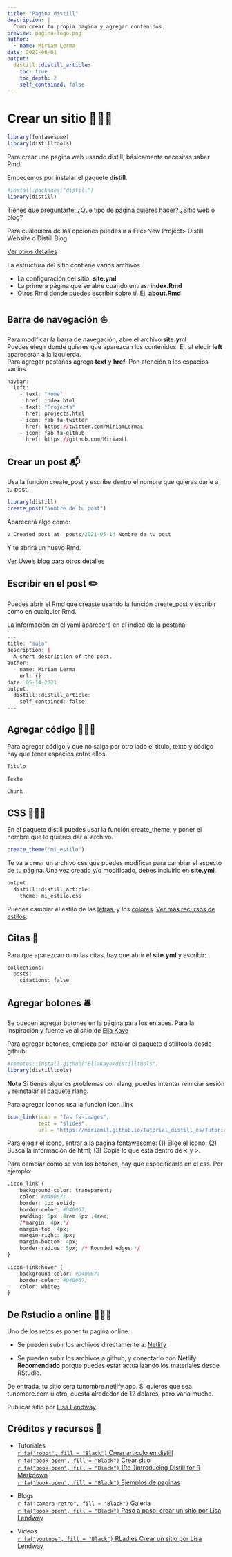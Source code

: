```yaml
---
title: "Pagina distill"
description: |
  Como crear tu propia pagina y agregar contenidos. 
preview: pagina-logo.png
author:
  - name: Miriam Lerma
date: 2021-06-01
output:
  distill::distill_article:
    toc: true
    toc_depth: 2
    self_contained: false
---
```



# Crear un sitio 👩🏽‍💻

```r
library(fontawesome)
library(distilltools)
```

Para crear una pagina web usando distill, básicamente necesitas saber Rmd.

Empecemos por instalar el paquete **distill**.

```r
#install.packages("distill")
library(distill)
```

Tienes que preguntarte: ¿Que tipo de página quieres hacer? ¿Sitio web o blog?

Para cualquiera de las opciones puedes ir a File>New Project> Distill Website o Distill Blog

[Ver otros detalles]('https://rstudio.github.io/distill/images/create-website.png')

La estructura del sitio contiene varios archivos

- La configuración del sitio: **site.yml**
- La primera página que se abre cuando entras: **index.Rmd**
- Otros Rmd donde puedes escribir sobre tí. Ej. **about.Rmd**

## Barra de navegación ⛵

Para modificar la barra de navegación, abre el archivo **site.yml** <br>
Puedes elegir donde quieres que aparezcan los contenidos. Ej. al elegir **left** aparecerán a la izquierda.  
Para agregar pestañas agrega **text** y **href**. Pon atención a los espacios vacios. <br>

```r
navbar:
  left: 
    - text: "Home"
      href: index.html
    - text: "Projects" 
      href: projects.html
    - icon: fab fa-twitter
      href: https://twitter.com/MiriamLermaL
    - icon: fab fa-github
      href: https://github.com/MiriamLL

```

## Crear un post 📬

Usa la función create_post y escribe dentro el nombre que quieras darle a tu post. 

```r
library(distill)
create_post("Nombre de tu post")
```

Aparecerá algo como:

```r
v Created post at _posts/2021-05-14-Nombre de tu post
```

Y te abrirá un nuevo Rmd.

[Ver Uwe's blog para otros detalles](http://uwesterr.de/posts/2020-01-17-create-a-blog-with-distill/)

## Escribir en el post ✏️

Puedes abrir el Rmd que creaste usando la función create_post y escribir como en cualquier Rmd.

La información en el yaml aparecerá en el indice de la pestaña.

```r
---
title: "sula"
description: |
  A short description of the post.
author:
  - name: Miriam Lerma
    url: {}
date: 05-14-2021
output:
  distill::distill_article:
    self_contained: false
---
```

## Agregar código 👩🏽‍💻

Para agregar código y que no salga por otro lado el titulo, texto y código hay que tener espacios entre ellos.

```r
Titulo

Texto

Chunk

```

## CSS 👩🏽‍🎨

En el paquete distill puedes usar la función create_theme, y poner el nombre que le quieres dar al archivo.

```r
create_theme("mi_estilo")
```

Te va a crear un archivo css que puedes modificar para cambiar el aspecto de tu página.
Una vez creado y/o modificado, debes incluirlo en **site.yml**.

```r
output: 
  distill::distill_article:
    theme: mi_estilo.css
```

Puedes cambiar el estilo de las [letras](https://miriamll.github.io/Curso_CIAD/Xaringan-Parte2#17), y los [colores](https://miriamll.github.io/Curso_CIAD/Xaringan-Parte2#16). [Ver más recursos de estilos](https://rstudio.github.io/distill/website.html#custom-style). 


## Citas 🌹

Para que aparezcan o no las citas, hay que abrir el **site.yml** y escribir:

```r
collections:
  posts:
    citations: false
```

## Agregar botones 🛎️

Se pueden agregar botones en la página para los enlaces. Para la inspiración y fuente ve al sitio de [Ella Kaye](https://ellakaye.github.io/distilltools/)

Para agregar botones, empieza por instalar el paquete distilltools desde github.

```r
#remotes::install_github("EllaKaye/distilltools")
library(distilltools)
```

**Nota** Si tienes algunos problemas con rlang, puedes intentar reiniciar sesión y reinstalar el paquete rlang.


Para agregar iconos usa la función icon_link

```r
icon_link(icon = "fas fa-images",
          text = "slides",
          url = "https://miriamll.github.io/Tutorial_distill_es/TutorialPaginaDistill")
```

Para elegir el icono, entrar a la pagina [fontawesome](https://fontawesome.com/icons/download?style=solid): (1) Elige el icono; (2) Busca la información de html; (3) Copia lo que esta dentro de < y >.

Para cambiar como se ven los botones, hay que especificarlo en el css. Por ejemplo:

```r
.icon-link {
    background-color: transparent;
    color: #D40067;
    border: 1px solid;
    border-color: #D40067;
    padding: 5px .4rem 5px .4rem;
    /*margin: 4px;*/
    margin-top: 4px;
    margin-right: 8px;
    margin-bottom: 4px;
    border-radius: 5px; /* Rounded edges */
}

.icon-link:hover {
    background-color: #D40067;
    border-color: #D40067;
    color: white;
}
```


## De Rstudio a online 👩🏽‍🚀

Uno de los retos es poner tu pagina online. 

- Se pueden subir los archivos directamente a:
 [Netlify](https://www.netlify.com/)

- Se pueden subir los archivos a github, y conectarlo con Netlify.  
**Recomendado** porque puedes estar actualizando los materiales desde RStudio.  

De entrada, tu sitio sera tunombre.netlify.app. Si quieres que sea tunombre.com u otro, cuesta alrededor de 12 dolares, pero varia mucho. 


Publicar sitio por [Lisa Lendway](https://lisalendway.netlify.app/posts/2020-12-09-buildingdistill/?utm_source=dlvr.it&utm_medium=facebook)

## Créditos y recursos 🚀

- Tutoriales<br>
[`r fa("robot", fill = "Black")` Crear articulo en distill](https://rstudio.github.io/distill/)<br>
[`r fa("book-open", fill = "Black")` Crear sitio](https://rstudio.github.io/distill/website.html)<br>
[`r fa("book-open", fill = "Black")` (Re-)introducing Distill for R Markdown](https://blog.rstudio.com/2020/12/07/distill/)<br>
[`r fa("book-open", fill = "Black")` Ejemplos de paginas](https://pkgs.rstudio.com/distill/articles/examples.html)<br>

- Blogs<br>
[`r fa("camera-retro", fill = "Black")` Galeria](https://jhelvy.github.io/distillery/tips_and_tricks.html )<br>
[`r fa("book-open", fill = "Black")` Paso a paso: crear un sitio por Lisa Lendway](https://lisalendway.netlify.app/posts/2020-12-09-buildingdistill/?utm_source=dlvr.it&utm_medium=facebook)

- Videos<br>
[`r fa("youtube", fill = "Black")` RLadies Crear un sitio por Lisa Lendway](https://www.youtube.com/watch?v=Fm3bsYCilEU)<br>